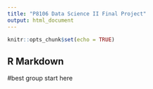 ```yaml
---
title: "P8106 Data Science II Final Project"
output: html_document
---
```


```r
knitr::opts_chunk$set(echo = TRUE)
```

## R Markdown
#best group start here 
